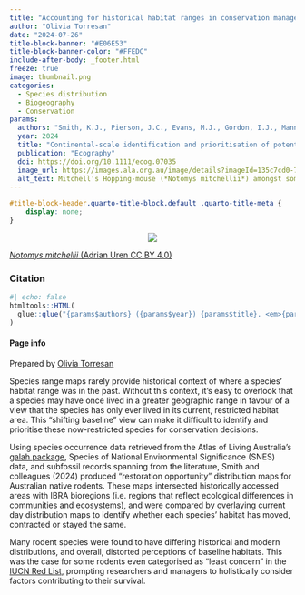 ```yaml
---
title: "Accounting for historical habitat ranges in conservation management"
author: "Olivia Torresan"
date: "2024-07-26"
title-block-banner: "#E06E53"
title-block-banner-color: "#FFEDC"
include-after-body: _footer.html
freeze: true
image: thumbnail.png 
categories:
  - Species distribution
  - Biogeography
  - Conservation
params:
  authors: "Smith, K.J., Pierson, J.C., Evans, M.J., Gordon, I.J., Manning, A.D."
  year: 2024
  title: "Continental-scale identification and prioritisation of potential refugee species: a case study for rodents in Australia"
  publication: "Ecography"
  doi: https://doi.org/10.1111/ecog.07035
  image_url: https://images.ala.org.au/image/details?imageId=135c7cd0-7ff8-4931-a697-1d2cfc5dd8aa
  alt_text: Mitchell's Hopping-mouse (*Notomys mitchellii*) amongst some bark and sticks
---
```


<!-- remove metadata section -->

```css
#title-block-header.quarto-title-block.default .quarto-title-meta {
    display: none;
}
```

<!-- Side panel -->

::: column-page
::: paper-side-column
<center>

::: {.col-image layout-ncol="1" style="margin-left: auto; margin-right: auto;"}
<!-- add image url -->

<img src="https://ala-images.s3.ap-southeast-2.amazonaws.com/store/a/a/8/d/135c7cd0-7ff8-4931-a697-1d2cfc5dd8aa/original" class="rounded"/></img>
:::

</center>

::: figure-caption
<!-- edit caption -->

[*Notomys mitchellii* (Adrian Uren CC BY 4.0)](https://images.ala.org.au/image/details?imageId=135c7cd0-7ff8-4931-a697-1d2cfc5dd8aa)
:::

### Citation

```r
#| echo: false
htmltools::HTML(
  glue::glue("{params$authors} ({params$year}) {params$title}. <em>{params$publication}</em> <a href='{params$doi}' target='_blank'>{params$doi}</a>")
)
```

#### Page info

Prepared by [Olivia Torresan](https://labs.ala.org.au/about/Torresan_Olivia/)
:::

<!-- Main panel description -->

::: paper-main-column

Species range maps rarely provide historical context of where a species' habitat range was in the past. Without this context, it's easy to overlook that a species may have once lived in a greater geographic range in favour of a view that the species has only ever lived in its current, restricted habitat area. This "shifting baseline" view can make it difficult to identify and prioritise these now-restricted species for conservation decisions. 

Using species occurrence data retrieved from the Atlas of Living Australia’s [galah package](https://galah.ala.org.au), Species of National Environmental Significance (SNES) data, and subfossil records spanning from the literature, Smith and colleagues (2024) produced “restoration opportunity” distribution maps for Australian native rodents.  These maps intersected historically accessed areas with IBRA bioregions (i.e. regions that reflect ecological differences in communities and ecosystems), and were compared by overlaying current day distribution maps to identify whether each species' habitat has moved, contracted or stayed the same. 

Many rodent species were found to have differing historical and modern distributions, and overall, distorted perceptions of baseline habitats. This was the case for some rodents even categorised as “least concern” in the [IUCN Red List](https://www.iucnredlist.org), prompting researchers and managers to holistically consider factors contributing to their survival.  

:::
:::
